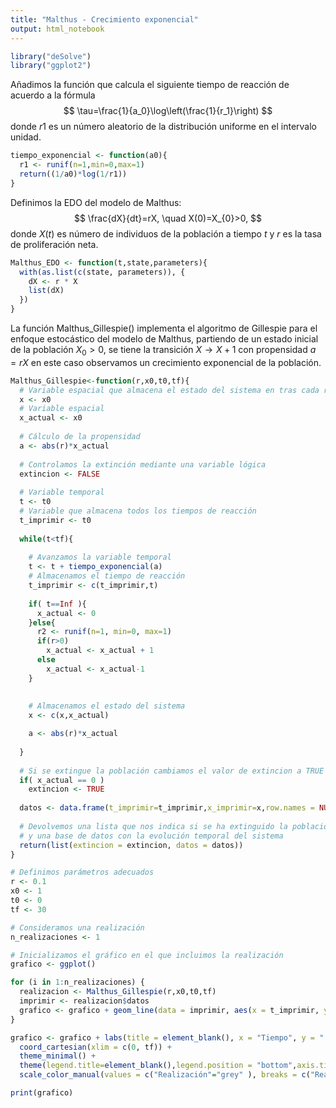 ---
title: "Malthus - Crecimiento exponencial"
output: html_notebook
---

```{r}
library("deSolve")
library("ggplot2")
```

Añadimos la función que calcula el siguiente tiempo de reacción de
acuerdo a la fórmula $$
  \tau=\frac{1}{a_0}\log\left(\frac{1}{r_1}\right)
$$ donde $r1$ es un número aleatorio de la distribución uniforme en el
intervalo unidad.

```{r}
tiempo_exponencial <- function(a0){
  r1 <- runif(n=1,min=0,max=1)
  return((1/a0)*log(1/r1))
}
```

Definimos la EDO del modelo de Malthus: $$
  \frac{dX}{dt}=rX, \quad X(0)=X_{0}>0,
$$ donde $X(t)$ es número de individuos de la población a tiempo $t$ y $r$
es la tasa de proliferación neta.

```{r}
Malthus_EDO <- function(t,state,parameters){
  with(as.list(c(state, parameters)), { 
    dX <- r * X 
    list(dX)
  })
}
```

La función Malthus_Gillespie() implementa el algoritmo de Gillespie para el 
enfoque estocástico del modelo de Malthus, partiendo de un estado inicial 
de la población $X_0>0$, se tiene la transición $X \rightarrow X+1$ con 
propensidad $a=rX$ en este caso observamos un crecimiento exponencial de la 
población.

```{r}
Malthus_Gillespie<-function(r,x0,t0,tf){
  # Variable espacial que almacena el estado del sistema en tras cada reacción
  x <- x0
  # Variable espacial
  x_actual <- x0
  
  # Cálculo de la propensidad
  a <- abs(r)*x_actual
  
  # Controlamos la extinción mediante una variable lógica
  extincion <- FALSE
  
  # Variable temporal
  t <- t0
  # Variable que almacena todos los tiempos de reacción
  t_imprimir <- t0
  
  while(t<tf){
    
    # Avanzamos la variable temporal
    t <- t + tiempo_exponencial(a)
    # Almacenamos el tiempo de reacción
    t_imprimir <- c(t_imprimir,t)
  
    if( t==Inf ){
      x_actual <- 0
    }else{
      r2 <- runif(n=1, min=0, max=1)
      if(r>0)
        x_actual <- x_actual + 1
      else
        x_actual <- x_actual-1
    }
    
    
    # Almacenamos el estado del sistema
    x <- c(x,x_actual)

    a <- abs(r)*x_actual
    
  }
  
  # Si se extingue la población cambiamos el valor de extincion a TRUE
  if( x_actual == 0 )
    extincion <- TRUE
  
  datos <- data.frame(t_imprimir=t_imprimir,x_imprimir=x,row.names = NULL)
  
  # Devolvemos una lista que nos indica si se ha extinguido la población 
  # y una base de datos con la evolución temporal del sistema
  return(list(extincion = extincion, datos = datos))
}
```

```{r}
# Definimos parámetros adecuados
r <- 0.1
x0 <- 1
t0 <- 0
tf <- 30

# Consideramos una realización
n_realizaciones <- 1

# Inicializamos el gráfico en el que incluimos la realización
grafico <- ggplot()

for (i in 1:n_realizaciones) {
  realizacion <- Malthus_Gillespie(r,x0,t0,tf)
  imprimir <- realizacion$datos
  grafico <- grafico + geom_line(data = imprimir, aes(x = t_imprimir, y = x_imprimir, color="Realización"))
}
```

```{r}

grafico <- grafico + labs(title = element_blank(), x = "Tiempo", y = " Número de individuos") +
  coord_cartesian(xlim = c(0, tf)) +
  theme_minimal() + 
  theme(legend.title=element_blank(),legend.position = "bottom",axis.title.x = element_text(size = 10), axis.title.y = element_text(size = 10)) + 
  scale_color_manual(values = c("Realización"="grey" ), breaks = c("Realización"))

print(grafico)
```


